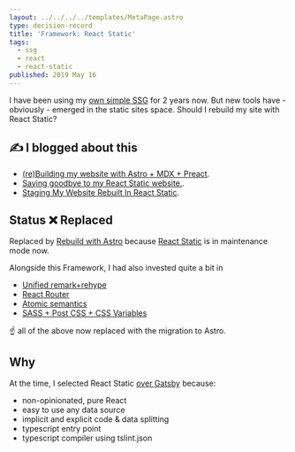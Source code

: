 ```yaml
---
layout: ../../../../templates/MetaPage.astro
type: decision-record
title: 'Framework: React Static'
tags:
  - ssg
  - react
  - react-static
published: 2019 May 16
---
```


<Abstract>

I have been using my [own simple SSG](https://github.com/andrezero/guay) for 2 years now. But new tools have - obviously - emerged in the static sites space. Should I rebuild my site with React Static?

</Abstract>

<Note type="blog">

## :writing_hand: I blogged about this

- [(re)Building my website with Astro + MDX + Preact](/posts/2023-01/building-my-website-with-astro-mdx-preact).
- [Saying goodbye to my React Static website.](/posts/2023-01/saying-goodbye-to-my-react-static-website).
- [Staging My Website Rebuilt In React Static](/posts/2019-05/staging-my-website-v2-rebuilt-in-react-static).

</Note>

## Status :x: Replaced

Replaced by [Rebuild with Astro](/meta/records/current/build-with-astro) because [React Static](/meta/records/rejected/react-static) is in maintenance mode now.

Alongside this Framework, I had also invested quite a bit in

- [Unified remark+rehype](/meta/records/rejected/content-markdown-unified-remark-rehype)
- [React Router](/meta/records/rejected/react-router)
- [Atomic semantics](/meta/records/rejected/conventions-structure-atomic-semantics)
- [SASS + Post CSS + CSS Variables](/meta/records/rejected/styling-sass-post-css)

:point_up: all of the above now replaced with the migration to Astro.

## Why

At the time, I selected React Static [over Gatsby](./gatsby) because:

- non-opinionated, pure React
- easy to use any data source
- implicit and explicit code & data splitting
- typescript entry point
- typescript compiler using tslint.json
